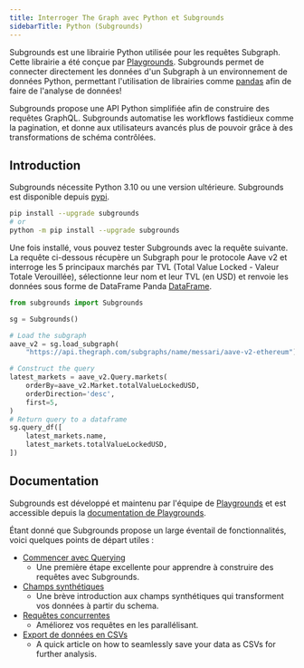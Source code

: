 ```yaml
---
title: Interroger The Graph avec Python et Subgrounds
sidebarTitle: Python (Subgrounds)
---
```


Subgrounds est une librairie Python utilisée pour les requêtes Subgraph. Cette librairie a été conçue par [Playgrounds](https://playgrounds.network/). Subgrounds permet de connecter directement les données d'un Subgraph à un environnement de données Python, permettant l'utilisation de librairies comme [pandas](https://pandas.pydata.org/) afin de faire de l'analyse de données!

Subgrounds propose une API Python simplifiée afin de construire des requêtes GraphQL. Subgrounds automatise les workflows fastidieux comme la pagination, et donne aux utilisateurs avancés plus de pouvoir grâce à des transformations de schéma contrôlées.

## Introduction

Subgrounds nécessite Python 3.10 ou une version ultérieure. Subgrounds est disponible depuis [pypi](https://pypi.org/project/subgrounds/).

```bash
pip install --upgrade subgrounds
# or
python -m pip install --upgrade subgrounds
```

Une fois installé, vous pouvez tester Subgrounds avec la requête suivante. La requête ci-dessous récupère un Subgraph pour le protocole Aave v2 et interroge les 5 principaux marchés par TVL (Total Value Locked - Valeur Totale Verouillée), sélectionne leur nom et leur TVL (en USD) et renvoie les données sous forme de DataFrame Panda [DataFrame](https://pandas.pydata.org/pandas-docs/dev/reference/api/pandas.DataFrame.html#pandas.DataFrame).

```python
from subgrounds import Subgrounds

sg = Subgrounds()

# Load the subgraph
aave_v2 = sg.load_subgraph(
    "https://api.thegraph.com/subgraphs/name/messari/aave-v2-ethereum")

# Construct the query
latest_markets = aave_v2.Query.markets(
    orderBy=aave_v2.Market.totalValueLockedUSD,
    orderDirection='desc',
    first=5,
)
# Return query to a dataframe
sg.query_df([
    latest_markets.name,
    latest_markets.totalValueLockedUSD,
])
```

## Documentation

Subgrounds est développé et maintenu par l'équipe de [Playgrounds](https://playgrounds.network/) et est accessible depuis la [documentation de Playgrounds](https://docs.playgrounds.network/subgrounds).

Étant donné que Subgrounds propose un large éventail de fonctionnalités, voici quelques points de départ utiles :

- [Commencer avec Querying](https://docs.playgrounds.network/subgrounds/getting_started/basics/)
  - Une première étape excellente pour apprendre à construire des requêtes avec Subgrounds.
- [Champs synthétiques](https://docs.playgrounds.network/subgrounds/getting_started/synthetic_fields/)
  - Une brève introduction aux champs synthétiques qui transforment vos données à partir du schema.
- [Requêtes concurrentes](https://docs.playgrounds.network/subgrounds/getting_started/async/)
  - Améliorez vos requêtes en les parallélisant.
- [Export de données en CSVs](https://docs.playgrounds.network/subgrounds/faq/exporting/)
  - A quick article on how to seamlessly save your data as CSVs for further analysis.
